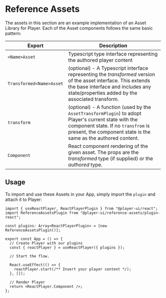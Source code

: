 
<Meta title="Reference Assets/Intro" />

# Reference Assets

The assets in this section are an example implementation of an Asset Library for Player.
Each of the Asset components follows the same basic pattern:

| Export                   | Description                                                                                                                                                                                                   |
| ------------------------ | ------------------------------------------------------------------------------------------------------------------------------------------------------------------------------------------------------------- |
| `<Name>Asset`            | Typescript type interface representing the authored player content                                                                                                                                            |
| `Transformed<Name>Asset` | (optional) - A Typescript interface representing the _transformed_ version of the asset interface. This extends the base interface and includes any state/properties added by the associated transform.       |
| `transform`              | (optional) - A function (used by the `AssetTransformPlugin`) to adopt Player's current state with the component state. If no `transfrom` is present, the component state is the same as the authored content. |
| `Component`              | React component rendering of the given asset. The props are the _transformed_ type (if supplied) or the _authored_ type.                                                                                      |

## Usage

To import and use these Assets in your App, simply import the `plugin` and attach it to Player:

```tsx
import { useReactPlayer, ReactPlayerPlugin } from "@player-ui/react";
import ReferenceAssetsPlugin from "@player-ui/reference-assets/plugin-react";

const plugins: Array<ReactPlayerPlugin> = [new ReferenceAssetsPlugin()];

export const App = () => {
  // Create Player with our plugins
  const { reactPlayer } = useReactPlayer({ plugins });

  // Start the flow.

  React.useEffect(() => {
    reactPlayer.start(/** Insert your player content */);
  }, []);

  // Render Player
  return <ReactPlayer.Component />;
};
```
